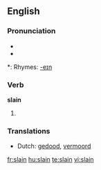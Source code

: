 ==English==

===Pronunciation===
* {{IPA|/sleɪn/}}
* {{audio|en-us-slain.ogg|Audio (US)}}

*: Rhymes: [[Rhymes:English:-eɪn|-eɪn]]

===Verb===
'''slain'''

# {{past participle of| to [[slay]]}}

===Translations===
{{rfc-level|Translations at L3+ (AutoFormat would have corrected level of Translations)}}
* Dutch: [[gedood]], [[vermoord]]

[[fr:slain]]
[[hu:slain]]
[[te:slain]]
[[vi:slain]]